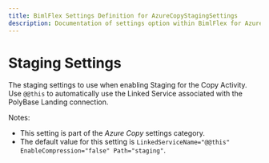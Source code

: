 ---
title: BimlFlex Settings Definition for AzureCopyStagingSettings
description: Documentation of settings option within BimlFlex for AzureCopyStagingSettings
---
<head>
  <meta name="varigenceProduct" content="BimlFlex"></meta>
  <meta name="varigenceArticleType" content="Reference"></meta>
</head>


# Staging Settings

The staging settings to use when enabling Staging for the Copy Activity. Use `@@this` to automatically use the Linked Service associated with the PolyBase Landing connection.

Notes:

* This setting is part of the *Azure Copy* settings category.
* The default value for this setting is `LinkedServiceName="@@this" EnableCompression="false" Path="staging"`.
